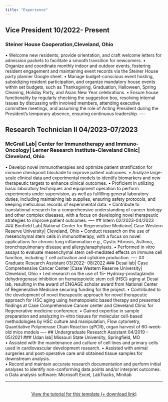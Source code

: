 ```yaml
---
title: "Experience"
---
```

## Vice President                                                                                                10/2022- Present
### Steiner House Cooperation,Cleveland, Ohio
•	Welcome new residents, provide orientation, and craft welcome letters for admission packets to facilitate a smooth transition for newcomers.
•	Organize and coordinate monthly indoor and outdoor events, fostering resident engagement and maintaining event records via the Steiner House party planner Google sheet.
•	Manage budget-conscious event hosting, subsidizing resident participation, and organize mandatory house events within set budgets, such as Thanksgiving, Graduation, Halloween, Spring Cleaning, Holiday Party, and Asian New Year celebrations.
•	Ensure house functionality by regularly checking the suggestion box, resolving internal issues by discussing with involved members, attending executive committee meetings, and assuming the role of Acting President during the President's temporary absence, ensuring continuous leadership.
----

## Research Technician II                                                                                         04/2023-07/2023
### McGrail Lab| Center for Immunotherapy and Immuno-Oncology| Lerner Research Institute-Cleveland Clinic| Cleveland, Ohio 
•	Develop novel immunotherapies and optimize patient stratification for immune checkpoint blockade to improve patient outcomes. 
•	Analyze large-scale clinical data and experimental models to identify biomarkers and new therapeutic targets to enhance clinical outcomes. 
•	Proficient in utilizing basic laboratory techniques and equipment operation to perform experiments under supervision, as well as fulfilling general laboratory duties, including maintaining lab supplies, ensuring safety protocols, and keeping meticulous records of experimental data. 
•	Contribute to translational research for a comprehensive understanding of cancer biology and other complex diseases, with a focus on developing novel therapeutic strategies to improve patient outcomes. 
----
## Intern                                                                                                         02/2023-04/2023
### Bonfield Lab| National Center for Regenerative Medicine| Case Western Reserve University| Cleveland, Ohio 
•	Conduct research on the use of mesenchymal stem cells in immunotherapy, with a focus on novel applications for chronic lung inflammation e.g., Cystic Fibrosis, Asthma, bronchopulmonary disease and allergy/anaphylaxis. 
•	Performed in vitro assays to evaluate mesenchymal stem cell-mediated effects on immune cell function, including T cell activation and cytokine production. 
----
## Graduate Research Assistant                                                                                   03/2022- 08/2022 ### Desai lab| Case Comprehensive Cancer Center |Case Western Reserve University| Cleveland, Ohio 
•	Led research on the use of 15- Hydroxy-prostaglandin dehydrogenase inhibition on hematopoietic stem cell (HSC) aging at Desai lab, resulting in the award of ENGAGE scholar award from National Center of Regenerative Medicine securing funding for the project. 
•	Contributed to the development of novel therapeutic approach for novel therapeutic approach for HSC aging using hematopoietic based therapy and presented findings at Case Comprehensive Cancer center and Cleveland Clinic for Regenerative medicine conference. 
• 	Gained expertise in sample preparation and analyzing in-vitro tissues for molecular cell-based methodologies by HSC culture and manipulation, Flow cytometry, Quantitative Polymerase Chain Reaction (qPCR), organ harvest of 60-week-old mice models 
----
## Undergraduate Research Assistant 	                                                                          04/2019 – 05/2021 ### Udan lab| Missouri State University, Springfield, MO  
•	Assisted with the maintenance and culture of cell lines and primary cells used in cardiovascular development research. 
•	Assisted with animal surgeries and post-operative care and obtained tissue samples for downstream analysis.   
•	Record and maintain accurate research documentation and perform initial analyses to identify non-conforming data points and/or interpret outcomes. 
o Data analysis software: Microsoft Excel, LabTracks, Minitab 

----
```{=html}
<div  style="margin: 30px; text-align: center;">
<a class="btn btn-primary" href="https://www.marvinschmitt.com/blog/website-tutorial-quarto/" role="button" target="_blank" style="padding: 15px 30px;">View the tutorial for this template (+ download link)</a>
</div>
```